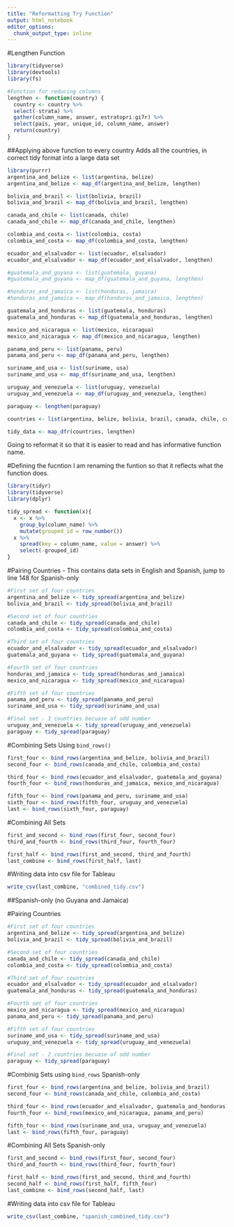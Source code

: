 ```yaml
---
title: "Reformatting Try Function"
output: html_notebook
editor_options: 
  chunk_output_type: inline
---
```

#Lengthen Function
```r
library(tidyverse)
library(devtools)
library(fs)

#Function for reducing columns
lengthen <- function(country) {
  country <- country %>%
  select(-strata) %>%
  gather(column_name, answer, estratopri:gi7r) %>%
  select(pais, year, unique_id, column_name, answer)
  return(country)
}
```

##Applying above function to every country
Adds all the countries, in correct tidy format into a large data set
```r
library(purrr)
argentina_and_belize <- list(argentina, belize)
argentina_and_belize <- map_df(argentina_and_belize, lengthen)

bolivia_and_brazil <- list(bolivia, brazil)
bolivia_and_brazil <- map_df(bolivia_and_brazil, lengthen)

canada_and_chile <- list(canada, chile)
canada_and_chile <- map_df(canada_and_chile, lengthen)

colombia_and_costa <- list(colombia, costa)
colombia_and_costa <- map_df(colombia_and_costa, lengthen)

ecuador_and_elsalvador <- list(ecuador, elsalvador)
ecuador_and_elsalvador <- map_df(ecuador_and_elsalvador, lengthen)

#guatemala_and_guyana <- list(guatemala, guyana)
#guatemala_and_guyana <- map_df(guatemala_and_guyana, lengthen)

#honduras_and_jamaica <- list(honduras, jamaica)
#honduras_and_jamaica <- map_df(honduras_and_jamaica, lengthen)

guatemala_and_honduras <- list(guatemala, honduras)
guatemala_and_honduras <- map_df(guatemala_and_honduras, lengthen)

mexico_and_nicaragua <- list(mexico, nicaragua)
mexico_and_nicaragua <- map_df(mexico_and_nicaragua, lengthen)

panama_and_peru <- list(panama, peru)
panama_and_peru <- map_df(panama_and_peru, lengthen)

suriname_and_usa <- list(suriname, usa)
suriname_and_usa <- map_df(suriname_and_usa, lengthen)

uruguay_and_venezuela <- list(uruguay, venezuela)
uruguay_and_venezuela <- map_df(uruguay_and_venezuela, lengthen)

paraguay <- lengthen(paraguay)

countries <- list(argentina, belize, bolivia, brazil, canada, chile, colombia, costa, ecuador, elsalvador, guatemala, honduras, mexico, nicaragua, panama, peru, suriname, usa, uruguay, venezuela)

tidy_data <- map_dfr(countries, lengthen)
```

Going to reformat it so that it is easier to read and has informative function name.


#Defining the fucntion
I am renaming the funtion so that it reflects what the function does. 
```r
library(tidyr)
library(tidyverse)
library(dplyr)

tidy_spread <- function(x){
  x <- x %>% 
    group_by(column_name) %>%
    mutate(grouped_id = row_number())
  x %>%
    spread(key = column_name, value = answer) %>%
    select(-grouped_id)
}
```

#Pairing Countries - This contains data sets in English and Spanish, jump to line 148 for Spanish-only
```r
#First set of four countries
argentina_and_belize <- tidy_spread(argentina_and_belize)
bolivia_and_brazil <- tidy_spread(bolivia_and_brazil)

#Second set of four countries
canada_and_chile <- tidy_spread(canada_and_chile)
colombia_and_costa <- tidy_spread(colombia_and_costa)

#Third set of four countries
ecuador_and_elsalvador <- tidy_spread(ecuador_and_elsalvador)
guatemala_and_guyana <- tidy_spread(guatemala_and_guyana)

#Fourth set of four countries
honduras_and_jamaica <- tidy_spread(honduras_and_jamaica)
mexico_and_nicaragua <- tidy_spread(mexico_and_nicaragua)

#Fifth set of four countries
panama_and_peru <- tidy_spread(panama_and_peru)
suriname_and_usa <- tidy_spread(suriname_and_usa)

#Final set - 3 countries becuase of odd number
uruguay_and_venezuela <- tidy_spread(uruguay_and_venezuela)
paraguay <- tidy_spread(paraguay)
```

#Combining Sets Using `bind_rows()`
```r
first_four <- bind_rows(argentina_and_belize, bolivia_and_brazil)
second_four <- bind_rows(canada_and_chile, colombia_and_costa)

third_four <- bind_rows(ecuador_and_elsalvador, guatemala_and_guyana)
fourth_four <- bind_rows(honduras_and_jamaica, mexico_and_nicaragua)

fifth_four <- bind_rows(panama_and_peru, suriname_and_usa)
sixth_four <- bind_rows(fifth_four, uruguay_and_venezuela)
last <- bind_rows(sixth_four, paraguay)
```

#Combining All Sets
```r
first_and_second <- bind_rows(first_four, second_four)
third_and_fourth <- bind_rows(third_four, fourth_four)

first_half <- bind_rows(first_and_second, third_and_fourth)
last_combine <- bind_rows(first_half, last)
```


#Writing data into csv file for Tableau
```r
write_csv(last_combine, "combined_tidy.csv")
```


##Spanish-only (no Guyana and Jamaica)

#Pairing Countries
```r
#First set of four countries
argentina_and_belize <- tidy_spread(argentina_and_belize)
bolivia_and_brazil <- tidy_spread(bolivia_and_brazil)

#Second set of four countries
canada_and_chile <- tidy_spread(canada_and_chile)
colombia_and_costa <- tidy_spread(colombia_and_costa)

#Third set of four countries
ecuador_and_elsalvador <- tidy_spread(ecuador_and_elsalvador)
guatemala_and_honduras <- tidy_spread(guatemala_and_honduras)

#Fourth set of four countries
mexico_and_nicaragua <- tidy_spread(mexico_and_nicaragua)
panama_and_peru <- tidy_spread(panama_and_peru)

#Fifth set of four countries
suriname_and_usa <- tidy_spread(suriname_and_usa)
uruguay_and_venezuela <- tidy_spread(uruguay_and_venezuela)

#Final set - 2 countries becuase of odd number
paraguay <- tidy_spread(paraguay)
```


#Combinig Sets using `bind_rows` Spanish-only
```r
first_four <- bind_rows(argentina_and_belize, bolivia_and_brazil)
second_four <- bind_rows(canada_and_chile, colombia_and_costa)

third_four <- bind_rows(ecuador_and_elsalvador, guatemala_and_honduras)
fourth_four <- bind_rows(mexico_and_nicaragua, panama_and_peru)

fifth_four <- bind_rows(suriname_and_usa, uruguay_and_venezuela)
last <- bind_rows(fifth_four, paraguay)
```

#Combining All Sets Spanish-only
```r
first_and_second <- bind_rows(first_four, second_four)
third_and_fourth <- bind_rows(third_four, fourth_four)

first_half <- bind_rows(first_and_second, third_and_fourth)
second_half <- bind_rows(first_half, fifth_four)
last_combine <- bind_rows(second_half, last)
```

#Writing data into csv file for Tableau
```r
write_csv(last_combine, "spanish_combined_tidy.csv")
```